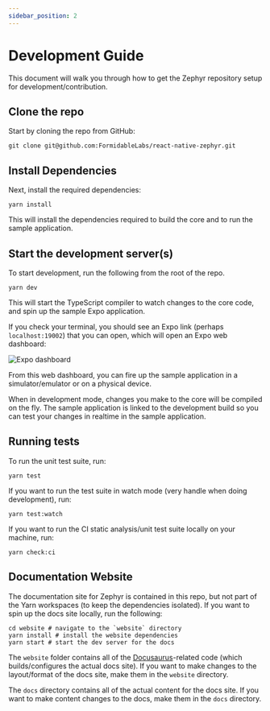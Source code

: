```yaml
---
sidebar_position: 2
---
```


# Development Guide

This document will walk you through how to get the Zephyr repository setup for development/contribution.

## Clone the repo

Start by cloning the repo from GitHub:

```shell
git clone git@github.com:FormidableLabs/react-native-zephyr.git
```

## Install Dependencies

Next, install the required dependencies:

```shell
yarn install
```

This will install the dependencies required to build the core and to run the sample application.

## Start the development server(s)

To start development, run the following from the root of the repo.

```shell
yarn dev
```

This will start the TypeScript compiler to watch changes to the core code, and spin up the sample Expo application.

If you check your terminal, you should see an Expo link (perhaps `localhost:19002`) that you can open, which will open an Expo web dashboard:

![Expo dashboard](../img/expo-dashboard.png)

From this web dashboard, you can fire up the sample application in a simulator/emulator or on a physical device.

When in development mode, changes you make to the core will be compiled on the fly. The sample application is linked to the development build so you can test your changes in realtime in the sample application.

## Running tests

To run the unit test suite, run:

```shell
yarn test
```

If you want to run the test suite in watch mode (very handle when doing development), run:

```shell
yarn test:watch
```

If you want to run the CI static analysis/unit test suite locally on your machine, run:

```shell
yarn check:ci
```


## Documentation Website

The documentation site for Zephyr is contained in this repo, but not part of the Yarn workspaces (to keep the dependencies isolated). If you want to spin up the docs site locally, run the following:

```shell
cd website # navigate to the `website` directory
yarn install # install the website dependencies
yarn start # start the dev server for the docs
```

The `website` folder contains all of the [Docusaurus](https://docusaurus.io/)-related code (which builds/configures the actual docs site). If you want to make changes to the layout/format of the docs site, make them in the `website` directory.

The `docs` directory contains all of the actual content for the docs site. If you want to make content changes to the docs, make them in the `docs` directory.
